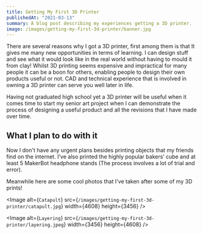 ```yaml
---
title: Getting My First 3D Printer
publishedAt: "2021-03-13"
summary: A blog post describing my experiences getting a 3D printer.
image: /images/getting-my-first-3d-printer/banner.jpg
---
```


There are several reasons why I got a 3D printer, first among them is that It gives me many new opportunities in terms of learning. I can design stuff and see what it would look like in the real world without having to mould it from clay!
Whilst 3D printing seems expensive and impractical for many people it can be a boon for others, enabling people to design their own products useful or not. CAD and technical experience that is involved in owning a 3D printer can serve you well later in life.

Having not graduated high school yet a 3D printer will be useful when it comes time to start my senior art project when I can demonstrate the process of designing a useful product and all the revisions that I have made over time.

## What I plan to do with it

Now I don't have any urgent plans besides printing objects that my friends find on the internet. I've also printed the highly popular bakers’ cube and at least 5 MakerBot headphone stands (The process involves a lot of trial and error).

Meanwhile here are some cool photos that I've taken after some of my 3D prints!

<Image
  alt={`Catapult`}
  src={`/images/getting-my-first-3d-printer/catapult.jpg`}
  width={4608}
  height={3456}
/>

<Image
  alt={`Layering`}
  src={`/images/getting-my-first-3d-printer/layering.jpeg`}
  width={3456}
  height={4608}
/>
